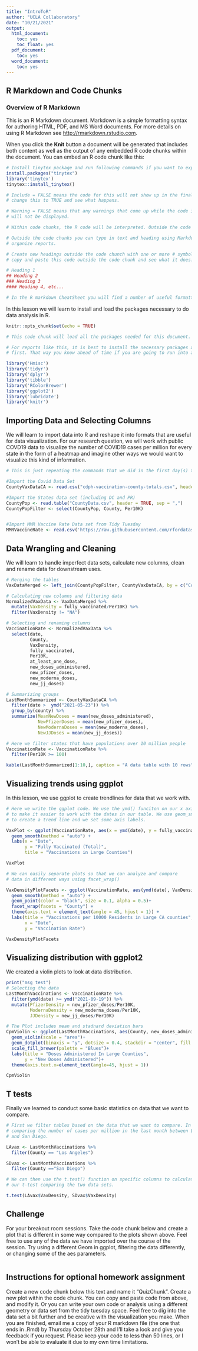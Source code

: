 ---
title: "IntroToR"
author: "UCLA Collaboratory"
date: "10/21/2021"
output:
  html_document:
    toc: yes
    toc_float: yes
  pdf_document:
    toc: yes
  word_document:
    toc: yes
---

## R Markdown and Code Chunks

### Overview of R Markdown

This is an R Markdown document. Markdown is a simple formatting syntax for authoring HTML, PDF, 
and MS Word documents. For more details on using R Markdown see <http://rmarkdown.rstudio.com>.

When you click the **Knit** button a document will be generated that includes both content as well 
as the output of any embedded R code chunks within the document. You can embed an R code chunk like this:    

```{r NameOfChunk, include = FALSE,eval=FALSE}
# Install tinytex package and run following commands if you want to export the document to pdf 
install.packages("tinytex")
library('tinytex')
tinytex::install_tinytex()

```



```{r ExampleChunk, warning=FALSE, include=FALSE}

# Include = FALSE means the code for this will not show up in the final report, 
# change this to TRUE and see what happens.

# Warning = FALSE means that any warnings that come up while the code is running 
# will not be displayed. 

# Within code chunks, the R code will be interpreted. Outside the code chunks it will not.

# Outside the code chunks you can type in text and heading using Markdown to format and 
# organize reports.

# Create new headings outside the code chunch with one or more # symbols. For example, 
# copy and paste this code outside the code chunk and see what it does:

# Heading 1
## Heading 2
### Heading 3
#### Heading 4, etc...

# In the R markdown CheatSheet you will find a number of useful formatting commands for your text. 

```

In this lesson we will learn to install and load the packages necessary to do data analysis in R.

```{r setup, include = FALSE, warning = FALSE}
knitr::opts_chunk$set(echo = TRUE)

# This code chunk will load all the packages needed for this document. 

# For reports like this, it is best to install the necessary packages and load the libraries 
# first. That way you know ahead of time if you are going to run into any issues with operations later on.

library('Hmisc')
library('tidyr')
library('dplyr')
library('tibble')
library('RColorBrewer')
library('ggplot2')
library('lubridate')
library('knitr')

```

## Importing Data and Selecting Columns

We will learn to import data into R and reshape it into formats that are useful for data visualization. For our research question, we will work with public COVD19 data to visualize the number of COVID19 cases per million for every state in the form of a heatmap and imagine other ways we would want to visualize this kind of information. 

```{r DataImport, include = TRUE}

# This is just repeating the commands that we did in the first day(s) to import our data.

#Import the Covid Data Set
CountyVaxDataCA <- read.csv("cdph-vaccination-county-totals.csv", header = TRUE, sep = ",")

#Import the States data set (including DC and PR)
CountyPop <- read.table("CountyData.csv", header = TRUE, sep = ",")
CountyPopFilter <- select(CountyPop, County, Per10K)


#Import MMR Vaccine Rate Data set from Tidy Tuesday
MMRVaccineRate <- read.csv('https://raw.githubusercontent.com/rfordatascience/tidytuesday/master/data/2020/2020-02-25/measles.csv', header = TRUE, sep = ",")

```

## Data Wrangling and Cleaning

We will learn to handle imperfect data sets, calculate new columns, clean and rename data for downstream uses.

```{r wrangling1, message=FALSE, warning=FALSE, include=TRUE}
# Merging the tables
VaxDataMerged <- left_join(CountyPopFilter, CountyVaxDataCA, by = c("County"="county"))

# Calculating new columns and filtering data
NormalizedVaxData <- VaxDataMerged %>%
  mutate(VaxDensity = fully_vaccinated/Per10K) %>% 
  filter(VaxDensity != "NA")

# Selecting and renaming columns
VaccinationRate <- NormalizedVaxData %>%
  select(date, 
         County, 
         VaxDensity, 
         fully_vaccinated, 
         Per10K, 
         at_least_one_dose, 
         new_doses_administered, 
         new_pfizer_doses, 
         new_moderna_doses, 
         new_jj_doses) 

# Summarizing groups
LastMonthSummarized <- CountyVaxDataCA %>%
  filter(date >  ymd("2021-05-23")) %>%
  group_by(county) %>%
  summarize(MeanNewDoses = mean(new_doses_administered), 
            NewPfizerDoses = mean(new_pfizer_doses), 
            NewModernaDoses = mean(new_moderna_doses), 
            NewJJDoses = mean(new_jj_doses))

# Here we filter states that have populations over 10 million people
VaccinationRate <- VaccinationRate %>%
  filter(Per10K >= 100)

kable(LastMonthSummarized[1:10,], caption = "A data table with 10 rows")

```

## Visualizing trends using ggplot

In this lesson, we use ggplot to create trendlines for data that we work with.


```{r VaxGrowth, include = TRUE}

# Here we write the ggplot code. We use the ymd() funciton on our x axis
# to make it easier to work with the dates in our table. We use geom_smooth
# to create a trend line and we set some axis labels.

VaxPlot <- ggplot(VaccinationRate, aes(x = ymd(date), y = fully_vaccinated, color = County)) + 
  geom_smooth(method = "auto") + 
  labs(x = "Date", 
       y = "Fully Vaccinated (Total)", 
       title = "Vaccinations in Large Counties")

VaxPlot

```

```{r VaxFacets, include = TRUE}

# We can easily separate plots so that we can analyze and compare
# data in different ways using facet_wrap()

VaxDensityPlotFacets <- ggplot(VaccinationRate, aes(ymd(date), VaxDensity, color = County)) +
  geom_smooth(method = "auto") + 
  geom_point(color = "black", size = 0.1, alpha = 0.5)+
  facet_wrap(facets = "County") +
  theme(axis.text = element_text(angle = 45, hjust = 1)) +
  labs(title = "Vaccinations per 10000 Residents in Large CA counties",
       x = "Date",
       y = "Vaccination Rate")

VaxDensityPlotFacets

```

## Visualizing distribution with ggplot2

We created a violin plots to look at data distribution.

```{r ViolinVax, message=TRUE, warning=FALSE}
print("msg test")
# Selecting the data
LastMonthVaccinations <- VaccinationRate %>%
  filter(ymd(date) >= ymd("2021-09-19")) %>%
  mutate(PfizerDensity = new_pfizer_doses/Per10K,
         ModernaDensity = new_moderna_doses/Per10K,
         JJDensity = new_jj_doses/Per10K)

# The Plot includes mean and stadnard deviation bars
CpmViolin <- ggplot(LastMonthVaccinations, aes(County, new_doses_administered, fill = County)) +
  geom_violin(scale = "area")+
  geom_dotplot(binaxis = "y", dotsize = 0.4, stackdir = "center", fill = "black", color = "white") +
  scale_fill_brewer(palette = "Blues")+ 
  labs(title = "Doses Administered In Large Counties",
       y = "New Doses Administered")+
  theme(axis.text.x=element_text(angle=45, hjust = 1))

CpmViolin


```

## T tests

Finally we learned to conduct some basic statistics on data that we want to compare. 

``` {r StatTesting, include = TRUE}
# First we filter tables based on the data that we want to compare. In this # case we are 
# comparing the number of cases per million in the last month between Los Angeles
# and San Diego.

LAvax <- LastMonthVaccinations %>%
  filter(County == "Los Angeles")

SDvax <- LastMonthVaccinations %>%
  filter(County =="San Diego")

# We can then use the t.test() function on specific columns to calculate
# our t-test comparing the two data sets.

t.test(LAvax$VaxDensity, SDvax$VaxDensity)

```



## Challenge

For your breakout room sessions. Take the code chunk below and create a plot that 
is different in some way compared to the plots shown above. Feel free to use any of
the data we have imported over the course of the session. Try using a different Geom 
in ggplot, filtering the data differently, or changing some of the aes parameters. 

``` {r YourPlotHere, include = FALSE}


```




## Instructions for optional homework assignment

Create a new code chunk below this text and name it "QuizChunk". Create a new plot within the code chunk. You can copy and paste code from above, and modify it. Or you can write your own code or analysis using a different geometry or data set from the tidy tuesday space. Feel free to dig into the data set a bit further and be creative with the visualization you make. When you are finished, email me a copy of your R markdown file (the one that ends in .Rmd) by Thursday October 28th and I'll take a look and give you feedback if you request. Please keep your code to less than 50 lines, or I won't be able to evaluate it due to my own time limitations. 



